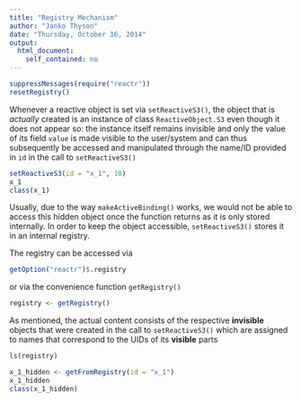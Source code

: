 ```yaml
---
title: "Registry Mechanism"
author: "Janko Thyson"
date: "Thursday, October 16, 2014"
output: 
  html_document:
    self_contained: no
---
```


```r
suppressMessages(require("reactr"))
resetRegistry()
```

Whenever a reactive object is set via `setReactiveS3()`, the object that is *actually* created is an instance of class `ReactiveObject.S3` even though it does not appear so: the instance itself remains invisible and only the value of its field `value` is made visible to the user/system and can thus subsequently be accessed and manipulated through the name/ID provided in `id` in the call to `setReactiveS3()`

```r
setReactiveS3(id = "x_1", 10)
x_1
class(x_1)
```

Usually, due to the way `makeActiveBinding()` works, we would not be able to access this hidden object once the function returns as it is only stored internally. In order to keep the object accessible, `setReactiveS3()` stores it in an internal registry.

The registry can be accessed via 

```r
getOption("reactr")$.registry
```

or via the convenience function `getRegistry()`

```r
registry <- getRegistry()
```

As mentioned, the actual content consists of the respective **invisible** objects that were created in the call to `setReactiveS3()` which are assigned to names that correspond to the UIDs of its **visible** parts

```r
ls(registry)
```



```r
x_1_hidden <- getFromRegistry(id = "x_1")
x_1_hidden
class(x_1_hidden)
```




